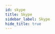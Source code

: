 ```yaml
---
id: skype
title: Skype
sidebar_label: Skype
hide_title: true
---
```


<WikiEntry 
    title= "Skype" 
    pic_url= "https://upload.wikimedia.org/wikipedia/commons/thumb/6/60/Skype_logo_%282019%E2%80%93present%29.svg/200px-Skype_logo_%282019%E2%80%93present%29.svg.png" 
    description= "Skype is one of the original telecommunication platforms for video chat. It was acquired my Microsoft and is geared towards users within their ecosystem and for ease-of-use."
    developer= "Microsoft"
    website= "https://www.skype.com/"
    support_url= ""
    features= ""
    protocol= ""
    os_support= "Cross-platform"
    pricing= "Freemium (paid services available)"
    sign_up= "Yes (Microsoft account)"
    self_hosting= "No"
    rec_speed= ""
    req_speed= "Flexible"
    max_qual= ""
    latency= "Dependent on connection"
    last_update= "Regular updates"
    open_source= "No"
    repo= ""
    ease= "Like, Zoom or other major video-conferencing platforms, Skype is very user friendly and easy to set up. However, for users who want more customization, there is little one can to do for a more high fidelity connection."
    issues= ""
    info= ""
    caution= "There have been many known security/privacy issues associated with Skype over the years. Only recently have they supported E2E encryption, but this claim cannot be validated. Thus, we cannot recommended this service."
/>